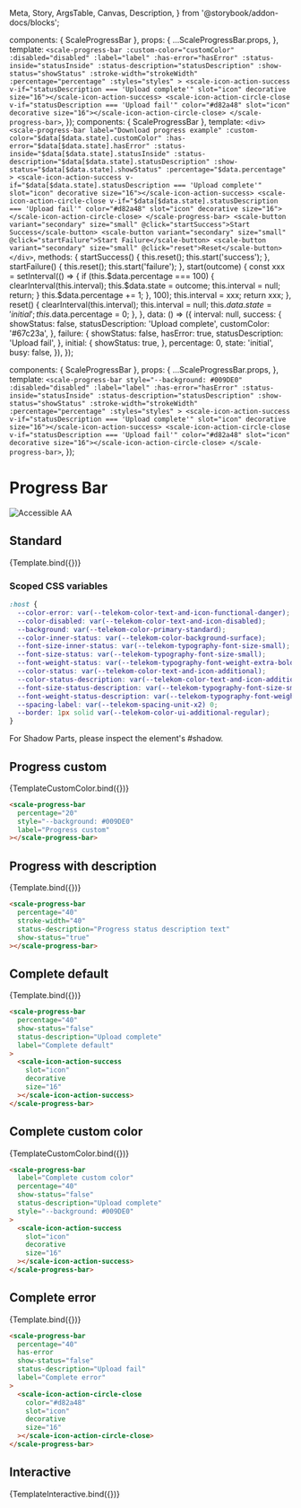   Meta,
  Story,
  ArgsTable,
  Canvas,
  Description,
} from '@storybook/addon-docs/blocks';

<Meta
  title="Components/Progress Bar"
  component={ScaleProgressBar}
  argTypes={{}}
/>

  components: { ScaleProgressBar },
  props: {
    ...ScaleProgressBar.props,
  },
  template: `
      <scale-progress-bar
        :custom-color="customColor"
        :disabled="disabled"
        :label="label"
        :has-error="hasError"
        :status-inside="statusInside"
        :status-description="statusDescription"
        :show-status="showStatus"
        :stroke-width="strokeWidth"
        :percentage="percentage"
        :styles="styles"
      >
        <scale-icon-action-success v-if="statusDescription === 'Upload complete'" slot="icon" decorative size="16"></scale-icon-action-success>
        <scale-icon-action-circle-close v-if="statusDescription === 'Upload fail'" color="#d82a48" slot="icon" decorative size="16"></scale-icon-action-circle-close>
      </scale-progress-bar>
  `,
});
  components: { ScaleProgressBar },
  template: `
      <div>
          <scale-progress-bar
            label="Download progress example"
            :custom-color="$data[$data.state].customColor"
            :has-error="$data[$data.state].hasError"
            :status-inside="$data[$data.state].statusInside"
            :status-description="$data[$data.state].statusDescription"
            :show-status="$data[$data.state].showStatus"
            :percentage="$data.percentage"
          >
            <scale-icon-action-success v-if="$data[$data.state].statusDescription === 'Upload complete'" slot="icon" decorative size="16"></scale-icon-action-success>
            <scale-icon-action-circle-close v-if="$data[$data.state].statusDescription === 'Upload fail'" color="#d82a48" slot="icon" decorative size="16"></scale-icon-action-circle-close>
          </scale-progress-bar>
          <scale-button variant="secondary" size="small" @click="startSuccess">Start Success</scale-button>
          <scale-button variant="secondary" size="small" @click="startFailure">Start Failure</scale-button>
          <scale-button variant="secondary" size="small" @click="reset">Reset</scale-button>
      </div>
  `,
  methods: {
    startSuccess() {
      this.reset();
      this.start('success');
    },
    startFailure() {
      this.reset();
      this.start('failure');
    },
    start(outcome) {
      const xxx = setInterval(() => {
        if (this.$data.percentage === 100) {
          clearInterval(this.interval);
          this.$data.state = outcome;
          this.interval = null;
          return;
        }
        this.$data.percentage += 1;
      }, 100);
      this.interval = xxx;
      return xxx;
    },
    reset() {
      clearInterval(this.interval);
      this.interval = null;
      this.$data.state = 'initial';
      this.$data.percentage = 0;
    },
  },
  data: () => ({
    interval: null,
    success: {
      showStatus: false,
      statusDescription: 'Upload complete',
      customColor: '#67c23a',
    },
    failure: {
      showStatus: false,
      hasError: true,
      statusDescription: 'Upload fail',
    },
    initial: {
      showStatus: true,
    },
    percentage: 0,
    state: 'initial',
    busy: false,
  }),
});

  components: { ScaleProgressBar },
  props: {
    ...ScaleProgressBar.props,
  },
  template: `
      <scale-progress-bar style="--background: #009DE0"
        :disabled="disabled"
        :label="label"
        :has-error="hasError"
        :status-inside="statusInside"
        :status-description="statusDescription"
        :show-status="showStatus"
        :stroke-width="strokeWidth"
        :percentage="percentage"
        :styles="styles"
      >
        <scale-icon-action-success v-if="statusDescription === 'Upload complete'" slot="icon" decorative size="16"></scale-icon-action-success>
        <scale-icon-action-circle-close v-if="statusDescription === 'Upload fail'" color="#d82a48" slot="icon" decorative size="16"></scale-icon-action-circle-close>
      </scale-progress-bar>
  `,
});

<div
  style={{
    display: 'inline-flex',
    alignItems: 'center',
    justifyContent: 'space-between',
    width: '100%',
  }}
>
  <h1>Progress Bar</h1>
  <img src="assets/aa.png" alt="Accessible AA" />
</div>

## Standard

<Canvas withSource="none">
  <Story
    name="Determinate"
    args={{
      percentage: 20,
      label: 'Determinate',
    }}
  >
    {Template.bind({})}
  </Story>
</Canvas>

<ArgsTable story="Determinate" />

### Scoped CSS variables

```css
:host {
  --color-error: var(--telekom-color-text-and-icon-functional-danger);
  --color-disabled: var(--telekom-color-text-and-icon-disabled);
  --background: var(--telekom-color-primary-standard);
  --color-inner-status: var(--telekom-color-background-surface);
  --font-size-inner-status: var(--telekom-typography-font-size-small);
  --font-size-status: var(--telekom-typography-font-size-small);
  --font-weight-status: var(--telekom-typography-font-weight-extra-bold);
  --color-status: var(--telekom-color-text-and-icon-additional);
  --color-status-description: var(--telekom-color-text-and-icon-additional);
  --font-size-status-description: var(--telekom-typography-font-size-small);
  --font-weight-status-description: var(--telekom-typography-font-weight-bold);
  --spacing-label: var(--telekom-spacing-unit-x2) 0;
  --border: 1px solid var(--telekom-color-ui-additional-regular);
}
```

For Shadow Parts, please inspect the element's #shadow.

## Progress custom

<Canvas withSource="none">
  <Story
    name="Progress custom"
    args={{
      percentage: 20,
      label: 'Progress custom',
    }}
  >
    {TemplateCustomColor.bind({})}
  </Story>
</Canvas>

```html
<scale-progress-bar
  percentage="20"
  style="--background: #009DE0"
  label="Progress custom"
></scale-progress-bar>
```

## Progress with description

<Canvas withSource="none">
  <Story
    name="Progress with description"
    args={{
      percentage: 40,
      statusDescription: 'Progress status description text',
      label: 'Progress with description',
      showStatus: true,
    }}
  >
    {Template.bind({})}
  </Story>
</Canvas>

```html
<scale-progress-bar
  percentage="40"
  stroke-width="40"
  status-description="Progress status description text"
  show-status="true"
></scale-progress-bar>
```

## Complete default

<Canvas withSource="none">
  <Story
    name="Complete default"
    args={{
      percentage: 100,
      showStatus: false,
      statusDescription: 'Upload complete',
      label: 'Complete default',
    }}
  >
    {Template.bind({})}
  </Story>
</Canvas>

```html
<scale-progress-bar
  percentage="40"
  show-status="false"
  status-description="Upload complete"
  label="Complete default"
>
  <scale-icon-action-success
    slot="icon"
    decorative
    size="16"
  ></scale-icon-action-success>
</scale-progress-bar>
```

## Complete custom color

<Canvas withSource="none">
  <Story
    name="Complete custom color"
    args={{
      percentage: 100,
      showStatus: false,
      statusDescription: 'Upload complete',
      label: 'Complete custom color',
    }}
  >
    {TemplateCustomColor.bind({})}
  </Story>
</Canvas>

```html
<scale-progress-bar
  label="Complete custom color"
  percentage="40"
  show-status="false"
  status-description="Upload complete"
  style="--background: #009DE0"
>
  <scale-icon-action-success
    slot="icon"
    decorative
    size="16"
  ></scale-icon-action-success>
</scale-progress-bar>
```

## Complete error

<Canvas withSource="none">
  <Story
    name="Complete error"
    args={{
      percentage: 0,
      hasError: true,
      showStatus: false,
      statusDescription: 'Upload fail',
      label: 'Complete error',
    }}
  >
    {Template.bind({})}
  </Story>
</Canvas>

```html
<scale-progress-bar
  percentage="40"
  has-error
  show-status="false"
  status-description="Upload fail"
  label="Complete error"
>
  <scale-icon-action-circle-close
    color="#d82a48"
    slot="icon"
    decorative
    size="16"
  ></scale-icon-action-circle-close>
</scale-progress-bar>
```

## Interactive

<Canvas withSource="none">
  <Story
    name="Interactive"
    args={{
      percentage: 0,
      hasError: true,
      showStatus: false,
      statusDescription: 'Upload fail',
      label: 'Interactive',
    }}
  >
    {TemplateInteractive.bind({})}
  </Story>
</Canvas>

